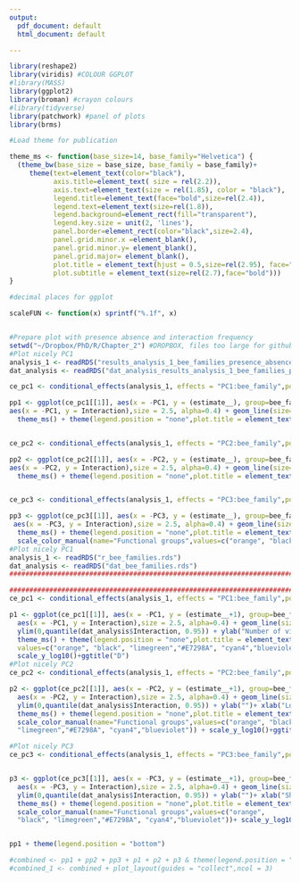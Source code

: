 ```yaml
---
output:
  pdf_document: default
  html_document: default

---
```




```r

library(reshape2)
library(viridis) #COLOUR GGPLOT
#library(MASS)
library(ggplot2)
library(broman) #crayon colours
#library(tidyverse)
library(patchwork) #panel of plots
library(brms)

#Load theme for publication

theme_ms <- function(base_size=14, base_family="Helvetica") {
  (theme_bw(base_size = base_size, base_family = base_family)+
     theme(text=element_text(color="black"),
           axis.title=element_text( size = rel(2.2)),
           axis.text=element_text(size = rel(1.85), color = "black"),
           legend.title=element_text(face="bold",size=rel(2.4)),
           legend.text=element_text(size=rel(1.8)),
           legend.background=element_rect(fill="transparent"),
           legend.key.size = unit(2, 'lines'),
           panel.border=element_rect(color="black",size=2.4),
           panel.grid.minor.x =element_blank(),
           panel.grid.minor.y= element_blank(),
           panel.grid.major= element_blank(),
           plot.title = element_text(hjust = 0.5,size=rel(2.95), face="bold"),
           plot.subtitle = element_text(size=rel(2.7),face="bold")))
}

#decimal places for ggplot

scaleFUN <- function(x) sprintf("%.1f", x)


#Prepare plot with presence absence and interaction frequency
setwd("~/Dropbox/PhD/R/Chapter_2") #DROPBOX, files too large for github
#Plot nicely PC1
analysis_1 <- readRDS("results_analysis_1_bee_families_presence_absence.rds")
dat_analysis <- readRDS("dat_analysis_results_analysis_1_bee_families_presence_absence.rds")

ce_pc1 <- conditional_effects(analysis_1, effects = "PC1:bee_family",points=T) 

pp1 <- ggplot(ce_pc1[[1]], aes(x = -PC1, y = (estimate__), group=bee_family, colour=bee_family)) + geom_point(data = dat_analysis,
aes(x = -PC1, y = Interaction),size = 2.5, alpha=0.4) + geom_line(size=1.5)  + ylab("Interaction")+ xlab("")+
  theme_ms() + theme(legend.position = "none",plot.title = element_text(face="bold")) + scale_color_manual(name="Functional groups",values=c("orange", "black", "limegreen","#E7298A", "cyan4","blueviolet"))+scale_y_continuous(breaks = c(0,  1), labels=c("No", "Yes"))


ce_pc2 <- conditional_effects(analysis_1, effects = "PC2:bee_family",points=T) 

pp2 <- ggplot(ce_pc2[[1]], aes(x = -PC2, y = (estimate__), group=bee_family, colour=bee_family)) + geom_point(data = dat_analysis,
aes(x = -PC2, y = Interaction),size = 2.5, alpha=0.4) + geom_line(size=1.5)  + ylab("")+ xlab("")+
  theme_ms() + theme(legend.position = "none",plot.title = element_text(face="bold")) + scale_color_manual(name="Functional groups",values=c("orange", "black", "limegreen","#E7298A", "cyan4","blueviolet"))+ ggtitle("PC2", subtitle = "B") + scale_y_continuous(breaks = c(0,  1), labels=c("No", "Yes"))


ce_pc3 <- conditional_effects(analysis_1, effects = "PC3:bee_family",points=T) 

pp3 <- ggplot(ce_pc3[[1]], aes(x = -PC3, y = (estimate__), group=bee_family, colour=bee_family)) + geom_point(data = dat_analysis,
 aes(x = -PC3, y = Interaction),size = 2.5, alpha=0.4) + geom_line(size=1.5)  + ylab("")+ xlab("")+
  theme_ms() + theme(legend.position = "none",plot.title = element_text(face="bold")) + 
  scale_color_manual(name="Functional groups",values=c("orange", "black", "limegreen","#E7298A", "cyan4","blueviolet"))+ ggtitle("PC3", subtitle = "C")+ scale_y_continuous(breaks = c(0,  1), labels=c("No", "Yes"))
#Plot nicely PC1
analysis_1 <- readRDS("r_bee_families.rds")
dat_analysis <- readRDS("dat_bee_families.rds")
########################################################################################################################

########################################################################################################################
ce_pc1 <- conditional_effects(analysis_1, effects = "PC1:bee_family",points=T) 

p1 <- ggplot(ce_pc1[[1]], aes(x = -PC1, y = (estimate__+1), group=bee_family, colour=bee_family)) + geom_point(data = dat_analysis,
  aes(x = -PC1, y = Interaction),size = 2.5, alpha=0.4) + geom_line(size=1.5) + 
  ylim(0,quantile(dat_analysis$Interaction, 0.95)) + ylab("Number of visits")+  xlab("High flower N.    Low flower N.\nSmall flowers    Large flowers")+
  theme_ms() + theme(legend.position = "none",plot.title = element_text(size=rel(2.95),hjust = 0)) + scale_color_manual(name="Functional groups",
  values=c("orange", "black", "limegreen","#E7298A", "cyan4","blueviolet"))+
  scale_y_log10()+ggtitle("D")
#Plot nicely PC2
ce_pc2 <- conditional_effects(analysis_1, effects = "PC2:bee_family",points=T) 

p2 <- ggplot(ce_pc2[[1]], aes(x = -PC2, y = (estimate__+1), group=bee_family, colour=bee_family)) + geom_point(data = dat_analysis,
  aes(x = -PC2, y = Interaction),size = 2.5, alpha=0.4) + geom_line(size=1.5) + 
  ylim(0,quantile(dat_analysis$Interaction, 0.95)) + ylab("")+ xlab("Low poll. depend. High poll. depend.")+
  theme_ms() + theme(legend.position = "none",plot.title = element_text(size=rel(2.95),hjust = 0)) + 
  scale_color_manual(name="Functional groups",values=c("orange", "black", 
  "limegreen","#E7298A", "cyan4","blueviolet")) + scale_y_log10()+ggtitle("E")

#Plot nicely PC3
ce_pc3 <- conditional_effects(analysis_1, effects = "PC3:bee_family",points=T)


p3 <- ggplot(ce_pc3[[1]], aes(x = -PC3, y = (estimate__+1), group=bee_family, colour=bee_family)) + geom_point(data = dat_analysis,
  aes(x = -PC3, y = Interaction),size = 2.5, alpha=0.4) + geom_line(size=1.5) + 
  ylim(0,quantile(dat_analysis$Interaction, 0.95)) + ylab("")+ xlab("Short styles    Long styles\n Low selfing    High selfing")+
  theme_ms() + theme(legend.position = "none",plot.title = element_text(size=rel(2.95),hjust = 0))+ 
  scale_color_manual(name="Functional groups",values=c("orange", 
  "black", "limegreen","#E7298A", "cyan4","blueviolet"))+ scale_y_log10()+ggtitle("F")


pp1 + theme(legend.position = "bottom")

#combined <- pp1 + pp2 + pp3 + p1 + p2 + p3 & theme(legend.position = "bottom")
#combined_1 <- combined + plot_layout(guides = "collect",ncol = 3)


```

